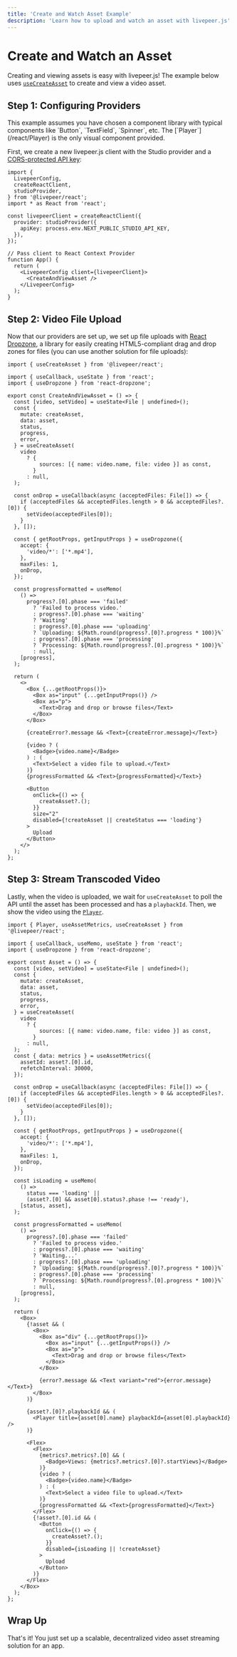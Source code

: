 ```yaml
---
title: 'Create and Watch Asset Example'
description: 'Learn how to upload and watch an asset with livepeer.js'
---
```



# Create and Watch an Asset

Creating and viewing assets is easy with livepeer.js! The example below uses [`useCreateAsset`](/react/asset/useCreateAsset)
to create and view a video asset.

<Asset />

## Step 1: Configuring Providers

<Callout>
  This example assumes you have chosen a component library with typical
  components like `Button`, `TextField`, `Spinner`, etc. The
  [`Player`](/react/Player) is the only visual component provided.
</Callout>

First, we create a new livepeer.js client with the Studio provider and a [CORS-protected API key](/react/providers/studio#apikey):

```tsx
import {
  LivepeerConfig,
  createReactClient,
  studioProvider,
} from '@livepeer/react';
import * as React from 'react';

const livepeerClient = createReactClient({
  provider: studioProvider({
    apiKey: process.env.NEXT_PUBLIC_STUDIO_API_KEY,
  }),
});

// Pass client to React Context Provider
function App() {
  return (
    <LivepeerConfig client={livepeerClient}>
      <CreateAndViewAsset />
    </LivepeerConfig>
  );
}
```

## Step 2: Video File Upload

Now that our providers are set up, we set up file uploads with [React Dropzone](https://react-dropzone.js.org/),
a library for easily creating HTML5-compliant drag and drop zones for files (you can use another solution for file uploads):

```tsx
import { useCreateAsset } from '@livepeer/react';

import { useCallback, useState } from 'react';
import { useDropzone } from 'react-dropzone';

export const CreateAndViewAsset = () => {
  const [video, setVideo] = useState<File | undefined>();
  const {
    mutate: createAsset,
    data: asset,
    status,
    progress,
    error,
  } = useCreateAsset(
    video
      ? {
          sources: [{ name: video.name, file: video }] as const,
        }
      : null,
  );

  const onDrop = useCallback(async (acceptedFiles: File[]) => {
    if (acceptedFiles && acceptedFiles.length > 0 && acceptedFiles?.[0]) {
      setVideo(acceptedFiles[0]);
    }
  }, []);

  const { getRootProps, getInputProps } = useDropzone({
    accept: {
      'video/*': ['*.mp4'],
    },
    maxFiles: 1,
    onDrop,
  });

  const progressFormatted = useMemo(
    () =>
      progress?.[0].phase === 'failed'
        ? 'Failed to process video.'
        : progress?.[0].phase === 'waiting'
        ? 'Waiting'
        : progress?.[0].phase === 'uploading'
        ? `Uploading: ${Math.round(progress?.[0]?.progress * 100)}%`
        : progress?.[0].phase === 'processing'
        ? `Processing: ${Math.round(progress?.[0].progress * 100)}%`
        : null,
    [progress],
  );

  return (
    <>
      <Box {...getRootProps()}>
        <Box as="input" {...getInputProps()} />
        <Box as="p">
          <Text>Drag and drop or browse files</Text>
        </Box>
      </Box>

      {createError?.message && <Text>{createError.message}</Text>}

      {video ? (
        <Badge>{video.name}</Badge>
      ) : (
        <Text>Select a video file to upload.</Text>
      )}
      {progressFormatted && <Text>{progressFormatted}</Text>}

      <Button
        onClick={() => {
          createAsset?.();
        }}
        size="2"
        disabled={!createAsset || createStatus === 'loading'}
      >
        Upload
      </Button>
    </>
  );
};
```

## Step 3: Stream Transcoded Video

Lastly, when the video is uploaded, we wait for `useCreateAsset` to poll the API until the asset has been processed and
has a `playbackId`. Then, we show the video using the [`Player`](/react/Player).

```tsx
import { Player, useAssetMetrics, useCreateAsset } from '@livepeer/react';

import { useCallback, useMemo, useState } from 'react';
import { useDropzone } from 'react-dropzone';

export const Asset = () => {
  const [video, setVideo] = useState<File | undefined>();
  const {
    mutate: createAsset,
    data: asset,
    status,
    progress,
    error,
  } = useCreateAsset(
    video
      ? {
          sources: [{ name: video.name, file: video }] as const,
        }
      : null,
  );
  const { data: metrics } = useAssetMetrics({
    assetId: asset?.[0].id,
    refetchInterval: 30000,
  });

  const onDrop = useCallback(async (acceptedFiles: File[]) => {
    if (acceptedFiles && acceptedFiles.length > 0 && acceptedFiles?.[0]) {
      setVideo(acceptedFiles[0]);
    }
  }, []);

  const { getRootProps, getInputProps } = useDropzone({
    accept: {
      'video/*': ['*.mp4'],
    },
    maxFiles: 1,
    onDrop,
  });

  const isLoading = useMemo(
    () =>
      status === 'loading' ||
      (asset?.[0] && asset[0].status?.phase !== 'ready'),
    [status, asset],
  );

  const progressFormatted = useMemo(
    () =>
      progress?.[0].phase === 'failed'
        ? 'Failed to process video.'
        : progress?.[0].phase === 'waiting'
        ? 'Waiting...'
        : progress?.[0].phase === 'uploading'
        ? `Uploading: ${Math.round(progress?.[0]?.progress * 100)}%`
        : progress?.[0].phase === 'processing'
        ? `Processing: ${Math.round(progress?.[0].progress * 100)}%`
        : null,
    [progress],
  );

  return (
    <Box>
      {!asset && (
        <Box>
          <Box as="div" {...getRootProps()}>
            <Box as="input" {...getInputProps()} />
            <Box as="p">
              <Text>Drag and drop or browse files</Text>
            </Box>
          </Box>

          {error?.message && <Text variant="red">{error.message}</Text>}
        </Box>
      )}

      {asset?.[0]?.playbackId && (
        <Player title={asset[0].name} playbackId={asset[0].playbackId} />
      )}

      <Flex>
        <Flex>
          {metrics?.metrics?.[0] && (
            <Badge>Views: {metrics?.metrics?.[0]?.startViews}</Badge>
          )}
          {video ? (
            <Badge>{video.name}</Badge>
          ) : (
            <Text>Select a video file to upload.</Text>
          )}
          {progressFormatted && <Text>{progressFormatted}</Text>}
        </Flex>
        {!asset?.[0].id && (
          <Button
            onClick={() => {
              createAsset?.();
            }}
            disabled={isLoading || !createAsset}
          >
            Upload
          </Button>
        )}
      </Flex>
    </Box>
  );
};
```

## Wrap Up

That's it! You just set up a scalable, decentralized video asset streaming solution for an app.
